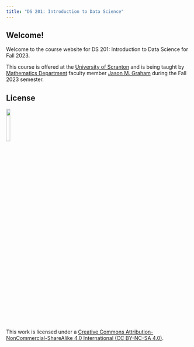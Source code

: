 ```yaml
---
title: "DS 201: Introduction to Data Science"
---
```


## Welcome!

Welcome to the course website for DS 201: Introduction to Data Science for Fall 2023.

This course is offered at the [University of Scranton](https://www.scranton.edu/) and is being taught by [Mathematics Department](https://www.scranton.edu/academics/cas/math/index.shtml) faculty member [Jason M. Graham](https://sites.google.com/site/jasonmgrahamus/) during the Fall 2023 semester.




## License

[![](http://mirrors.creativecommons.org/presskit/buttons/88x31/png/by-nc-sa.png?raw=1){fig-align="left" width=15%}](https://creativecommons.org/licenses/by-nc-sa/4.0/legalcode)

This work is licensed under a [Creative Commons Attribution-NonCommercial-ShareAlike 4.0 International (CC BY-NC-SA 4.0)](https://creativecommons.org/licenses/by-nc-sa/4.0/).

